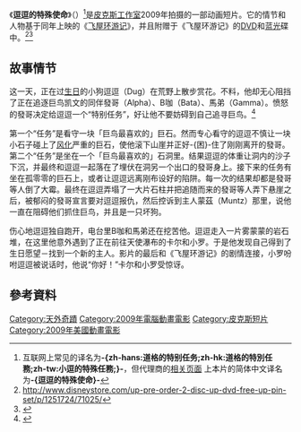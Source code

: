 {{noteTA
|T=zh-cn:逗逗的特殊使命; zh-tw:小逗的特殊任務; zh-hk:阿德特殊任務;
|1=zh-cn:飞屋环游记; zh-tw:天外奇蹟; zh-hk:沖天救兵;
|2=zh-cn:皮克斯; zh-tw:皮克斯;  zh-hk:彼思;
|3=zh-cn:凯文; zh-tw:凱文; zh-hk:古雲;
|4=zh-cn:小罗; zh-tw:小羅; zh-hk:劉小飛;
|5=zh-cn:逗逗的特殊使命; zh-tw:小逗的特殊任務; zh-hk:阿德特殊任務;
|6=zh-cn:逗逗; zh-tw:小逗; zh-hk:道格;
|7=zh-cn:大宝; zh-tw:發哥;
|8=zh-cn:二宝; zh-tw:B咖;
|9=zh-cn:三宝; zh-tw:馬弟;
|10=zh-cn:天使瀑布; zh-tw:仙境瀑布;
}}
{{Infobox Film
| name           = 逗逗的特殊使命
| original_name  = ''Dug's Special Mission''
| image          = 道格的特别任务.JPG
| image_size     = 275px
| caption        = 《逗逗的特殊使命》电影标题
| director       = [[Ronnie_del_Carmen|Ronnie del Carmen]]
| producer       = [[Galyn_Susman|Galyn Susman]]<br />[[Pete_Docter|Pete Docter]]<br />[[John_Lasseter|John Lasseter]]
| writer         = Ronnie del Carmen, Bob Peterson
| starring       = [[Bob_Peterson_(animator)|Bob Peterson]]<br />[[Delroy_Lindo|Delroy Lindo]]<br />Jerome Ranft
| music          = [[Michael_Giacchino|Michael Giacchino]]
| editing        = Steve Bloom
| studio         = [[Pixar|皮克斯动画工作室]]
| distributor    = [[迪士尼|迪士尼]]<br />[[Pixar|皮克斯动画工作室]]
| released       = 2009年11月10日（随《飞屋环游记》DVD和蓝光碟一同发售）
| runtime        = 4:40
| country        = {{flagicon|USA}}
| language       = [[英语|英语]]
| preceded_by    = [[BURN-E|BURN-E]]
| followed_by    = [[夏威夷假期|夏威夷假期]]
}}

《'''逗逗的特殊使命'''》（{{lang-en|''Dug's Special Mission''}}）<ref>互联网上常见的译名为'''-{zh-hans:道格的特别任务;zh-hk:道格的特別任務;zh-tw:小逗的特殊任務;}-'''，但代理商的[http://www.excelmedia.cn/sitecn/aspx/ProductDetails.aspx?prId=139 相关页面] {{Wayback|url=http://www.excelmedia.cn/sitecn/aspx/ProductDetails.aspx?prId=139 |date=20180929071757 }}上本片的简体中文译名为'''-{逗逗的特殊使命}-'''</ref>是[[Pixar|皮克斯工作室]]2009年拍摄的一部动画短片。它的情节和人物基于同年上映的《[[飞屋环游记|飞屋环游记]]》，并且附赠于《飞屋环游记》的[[DVD|DVD]]和[[蓝光|蓝光]]碟中。<ref>http://www.disneystore.com/up-pre-order-2-disc-up-dvd-free-up-pin-set/p/1251724/71025/</ref><ref name="scifiwire">{{cite web | url=http://scifiwire.com/2009/05/ups-companion-short-films.php | title=Up's companion short films are revealed }}{{Dead link|date=2019年12月 |bot=InternetArchiveBot |fix-attempted=yes }}</ref>

== 故事情节 ==
这一天，正在过[[生日|生日]]的小狗逗逗（Dug）在荒野上散步赏花。不料，他却无心阻挡了正在追逐巨鸟凯文的同伴發哥（Alpha）、B咖（Bata）、馬弟（Gamma）。愤怒的發哥决定给逗逗一个“特别任务”，好让他不要妨碍到自己追寻巨鸟。<ref>{{Cite web |url=http://www.moviefone.com/movie/up/30386/video/up-dvd-clip-no-1/44027784001 |title=存档副本 |access-date=2009-12-03 |archive-url=https://web.archive.org/web/20091124215758/http://www.moviefone.com/movie/up/30386/video/up-dvd-clip-no-1/44027784001 |archive-date=2009-11-24 |dead-url=yes }}</ref>

第一个“任务”是看守一块「巨鸟最喜欢的」巨石。然而专心看守的逗逗不慎让一块小石子碰上了[[风化|风化]]严重的巨石，使他滚下山崖并正好-{困}-住了刚刚离开的發哥。第二个“任务”是坐在一个「巨鸟最喜欢的」石洞里。结果逗逗的体重让洞内的沙子下沉，并最终和逗逗一起落在了埋伏在洞另一个出口的發哥身上。接下来的任务有坐在孤零零的巨石上，或者让逗逗远离刚布设好的陷阱。每一次的结果却都是發哥等人倒了大霉。最终在逗逗弄塌了一大片石柱并把追随而来的發哥等人弄下悬崖之后，被郁闷的發哥宣言要对逗逗报仇，然后控诉到主人蒙茲（Muntz）那里，说他一直在阻碍他们抓住巨鸟，并且是一只坏狗。

伤心地逗逗独自跑开，电台里B咖和馬弟还在挖苦他。逗逗走入一片雾蒙蒙的岩石堆，在这里他意外遇到了正在前往天使瀑布的卡尔和小罗。于是他发现自己得到了生日愿望－找到一个新的主人。影片的最后和《飞屋环游记》的剧情连接，小罗吩咐逗逗被说话时，他说“你好！”卡尔和小罗受惊讶。

== 參考資料 ==
<div class="references-small">
<references />
</div>

{{天外奇蹟}}
{{皮克斯电影列表}}

[[Category:天外奇蹟|Category:天外奇蹟]]
[[Category:2009年電腦動畫電影|Category:2009年電腦動畫電影]]
[[Category:皮克斯短片|Category:皮克斯短片]]
[[Category:2009年美國動畫電影|Category:2009年美國動畫電影]]